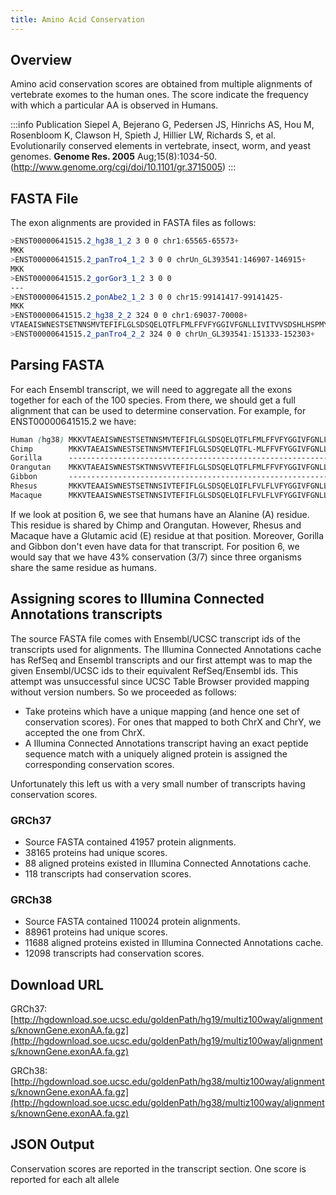 ```yaml
---
title: Amino Acid Conservation
---
```



## Overview

Amino acid conservation scores are obtained from multiple alignments of vertebrate exomes to the human ones. The score indicate the frequency with which a particular AA is observed in Humans.

:::info Publication
Siepel A, Bejerano G, Pedersen JS, Hinrichs AS, Hou M, Rosenbloom K, Clawson H, Spieth J, Hillier LW, Richards S, et al. Evolutionarily conserved elements in vertebrate, insect, worm, and yeast genomes. **Genome Res. 2005** Aug;15(8):1034-50.  (http://www.genome.org/cgi/doi/10.1101/gr.3715005)
:::

## FASTA File
The exon alignments are provided in FASTA files as follows:
```scss
>ENST00000641515.2_hg38_1_2 3 0 0 chr1:65565-65573+
MKK
>ENST00000641515.2_panTro4_1_2 3 0 0 chrUn_GL393541:146907-146915+
MKK
>ENST00000641515.2_gorGor3_1_2 3 0 0
---
>ENST00000641515.2_ponAbe2_1_2 3 0 0 chr15:99141417-99141425-
MKK
>ENST00000641515.2_hg38_2_2 324 0 0 chr1:69037-70008+
VTAEAISWNESTSETNNSMVTEFIFLGLSDSQELQTFLFMLFFVFYGGIVFGNLLIVITVVSDSHLHSPMYFLLANLSLIDLSLSSVTAPKMITDFFSQRKVISFKGCLVQIFLLHFFGGSEMVILIAMGFDRYIAICKPLHYTTIMCGNACVGIMAVTWGIGFLHSVSQLAFAVHLLFCGPNEVDSFYCDLPRVIKLACTDTYRLDIMVIANSGVLTVCSFVLLIISYTIILMTIQHRPLDKSSKALSTLTAHITVVLLFFGPCVFIYAWPFPIKSLDKFLAVFYSVITPLLNPIIYTLRNKDMKTAIRQLRKWDAHSSVKFZ
>ENST00000641515.2_panTro4_2_2 324 0 0 chrUn_GL393541:151333-152303+
```

## Parsing FASTA
For each Ensembl transcript, we will need to aggregate all the exons together for each of the 100 species. From there, we should get a full alignment that can be used to determine conservation. For example, for ENST00000641515.2 we have:
```scss
Human (hg38) MKKVTAEAISWNESTSETNNSMVTEFIFLGLSDSQELQTFLFMLFFVFYGGIVFGNLLIVITVVSDSHLHSPMYFLLANLSLIDLSLSSVTAPKMITDFFSQRKVISFKGCLVQIFLL
Chimp        MKKVTAEAISWNESTSETNNSMVTEFIFLGLSDSQELQTFL-MLFFVFYGGIVFGNLLIVRIVVSDSHLHSPMYFLLANLSLIDLSLCSVTAPKMITDFFSQRKVISFKGCLVQIFLL
Gorilla      ----------------------------------------------------------------------------------------------------------------------
Orangutan    MKKVTAEAISWNESTSKTNNSVVTEFIFLGLSDSQELQTFLFMLFFVFYGGIVFGNLLIVIIVVSDSHLHSPMYFLLANLSLIDLSLSSVTAPKMITDFFSQRKVISFKGCLVQIFLL
Gibbon       ----------------------------------------------------------------------------------------------------------------------
Rhesus       MKKVTEAAISWNESTSETNNSIVTEFIFLGLSDSQELQIFLFVLFLVFYGGIVFGNLLIVITVVSDSHLHSPMYLLLANLSVVDLSLSSVTAPKMITDFFSQRKAISFKGCLVQIFLL
Macaque      MKKVTEAAISWNESTSETNNSIVTEFIFLGLSDSQELQIFLFVLFLVFYGGIVFGNLLIVITVVSDSHLHSPMYLLLANLSVIDLSLSSVTAPKMITDFFSQRKAISFKGCLVQIFLL
```
If we look at position 6, we see that humans have an Alanine (A) residue. This residue is shared by Chimp and Orangutan. However, Rhesus and Macaque have a Glutamic acid (E) residue at that position. Moreover, Gorilla and Gibbon don't even have data for that transcript.
For position 6, we would say that we have 43% conservation (3/7) since three organisms share the same residue as humans.

## Assigning scores to Illumina Connected Annotations transcripts
The source FASTA file comes with Ensembl/UCSC transcript ids of the transcripts used for alignments. The Illumina Connected Annotations cache has RefSeq and Ensembl transcripts and our first attempt was to map the given Ensembl/UCSC ids to their equivalent RefSeq/Ensembl ids. This attempt was unsuccessful since UCSC Table Browser provided mapping without version numbers. So we proceeded as follows:
* Take proteins which have a unique mapping (and hence one set of conservation scores). For ones that mapped to both ChrX and ChrY, we accepted the one from ChrX.
* A Illumina Connected Annotations transcript having an exact peptide sequence match with a uniquely aligned protein is assigned the corresponding conservation scores.

Unfortunately this left us with a very small number of transcripts having conservation scores.

### GRCh37
* Source FASTA contained 41957 protein alignments.
* 38165 proteins had unique scores.
* 88 aligned proteins existed in Illumina Connected Annotations cache.
* 118 transcripts had conservation scores.

### GRCh38
* Source FASTA contained 110024 protein alignments.
* 88961 proteins had unique scores.
* 11688 aligned proteins existed in Illumina Connected Annotations cache.
* 12098 transcripts had conservation scores.
## Download URL

GRCh37: [http://hgdownload.soe.ucsc.edu/goldenPath/hg19/multiz100way/alignments/knownGene.exonAA.fa.gz](http://hgdownload.soe.ucsc.edu/goldenPath/hg19/multiz100way/alignments/knownGene.exonAA.fa.gz)

GRCh38: [http://hgdownload.soe.ucsc.edu/goldenPath/hg38/multiz100way/alignments/knownGene.exonAA.fa.gz](http://hgdownload.soe.ucsc.edu/goldenPath/hg38/multiz100way/alignments/knownGene.exonAA.fa.gz)

## JSON Output
Conservation scores are reported in the transcript section. One score is reported for each alt allele
<JSON />
